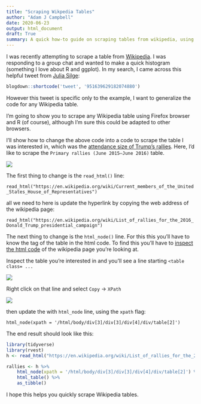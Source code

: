 ```yaml
---
title: "Scraping Wikpedia Tables"
author: "Adam J Campbell"
date: 2020-06-23
output: html_document
draft: True
summary: A quick how-to guide on scraping tables from wikipedia, using R.
---
```


I was recently attempting to scrape a table from [Wikipedia](https://en.wikipedia.org/wiki/Main_Page).  I was responding to a group chat and wanted to make a quick histogram (something I love about R and ggplot).  In my search, I came across this helpful tweet from [Julia Silge](https://twitter.com/juliasilge):

```r
blogdown::shortcode('tweet', '951639629182074880')
```

However this tweet is specific only to the example, I want to generalize the code for any Wikipedia table.

I'm going to show you to scrape any Wikipedia table using Firefox browser and R (of course), although I'm sure this could be adapted to other browsers.  

I'll show how to change the above code into a code to scrape the table I was interested in, which was the [attendance size of Trump's rallies](https://en.wikipedia.org/wiki/List_of_rallies_for_the_2016_Donald_Trump_presidential_campaign).  Here, I'd like to scrape the `Primary rallies (June 2015–June 2016) ` table.

![](/img/Wiki_trump_rallies.png)

The first thing to change is the `read_html()` line:

`read_html("https://en.wikipedia.org/wiki/Current_members_of_the_United_States_House_of_Representatives")`

all we need to here is update the hyperlink by copying the web address of the wikipedia page:

`read_html("https://en.wikipedia.org/wiki/List_of_rallies_for_the_2016_Donald_Trump_presidential_campaign")`

The next thing to change is the `html_node()` line.  For this this you'll have to know the tag of the table in the html code.  To find this you'll have to [inspect the html code](https://www.lifewire.com/get-inspect-element-tool-for-browser-756549) of the wikipedia page you're looking at.

Inspect the table you're interested in and you'll see a line starting `<table class= ...`

![](/img/wikitable_example.png)

Right click on that line and select `Copy` -> `XPath`

![](/img/copy_xcode.png)


then update the with `html_node` line, using the `xpath` flag:

`html_node(xpath = '/html/body/div[3]/div[3]/div[4]/div/table[2]')`


The end result should look like this:
```r
library(tidyverse)
library(rvest)
h <- read_html("https://en.wikipedia.org/wiki/List_of_rallies_for_the_2016_Donald_Trump_presidential_campaign")

rallies <- h %>%
    html_node(xpath = '/html/body/div[3]/div[3]/div[4]/div/table[2]') %>%
    html_table() %>%
    as_tibble()

```

I hope this helps you quickly scrape Wikipedia tables.
